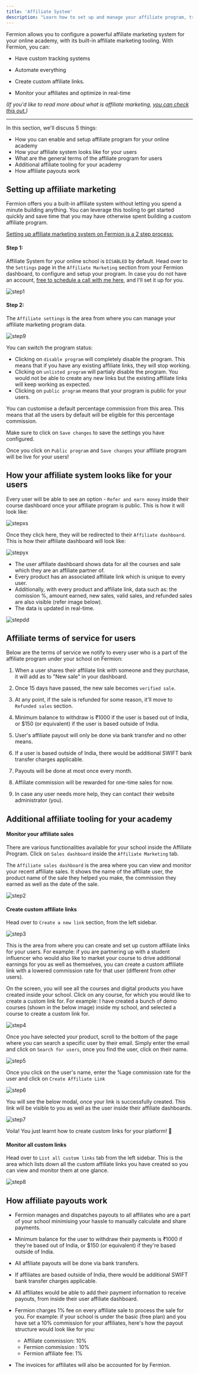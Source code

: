 ```yaml
---
title: 'Affiliate System'
description: "Learn how to set up and manage your affiliate program, track referrals, and reward partners for driving course enrollments."
---
```



Fermion allows you to configure a powerful affiliate marketing system for your online academy, with its built-in affiliate marketing tooling. With Fermion, you can:

- Have custom tracking systems

- Automate everything

- Create custom affiliate links.

- Monitor your affiliates and optimize in real-time

_(If you'd like to read more about what is affiliate marketing, [you can check this out.](https://en.wikipedia.org/wiki/Affiliate_marketing))_

---

In this section, we'll discuss 5 things:

- How you can enable and setup affiliate program for your online academy
- How your affiliate system looks like for your users
- What are the general terms of the affiliate program for users
- Additional affiliate tooling for your academy
- How affiliate payouts work

## Setting up affiliate marketing

Fermion offers you a built-in affiliate system without letting you spend a minute building anything. You can leverage this tooling to get started quickly and save time that you may have otherwise spent building a custom affiliate program.

<u>Setting up affiliate marketing system on Fermion is a 2 step process:</u>

#### Step 1:

Affiliate System for your online school is `DISABLED` by default. Head over to the `Settings` page in the `Affiliate Marketing` section from your Fermion dashboard, to configure and setup your program. In case you do not have an account, [free to schedule a call with me here](https://cal.com/vishnupriyaarora/30min), and I'll set it up for you.

![step1](https://codedamn-website-assets.s3.us-east-1.amazonaws.com/uploads/13-11-2024/01%402x.fodvry.png)

#### Step 2:

The `Affiliate settings` is the area from where you can manage your affiliate marketing program data.

![step9](https://codedamn-website-assets.s3.us-east-1.amazonaws.com/uploads/13-11-2024/35%402x.zshxph.png)

You can switch the program status:

- Clicking on `disable program` will completely disable the program. This means that if you have any existing affiliate links, they will stop working.
- Clicking on `unlisted program` will partialy disable the program. You would not be able to create any new links but the existing affiliate links will keep working as expected.
- Clicking on `public program` means that your program is public for your users.

You can customise a default percentage commission from this area. This means that all the users by default will be eligible for this percentage commission.

Make sure to click on `Save changes` to save the settings you have configured.

Once you click on `Public program` and `Save changes` your affiliate program will be live for your users!

## How your affiliate system looks like for your users

Every user will be able to see an option - `Refer and earn money` inside their course dashboard once your affiliate program is public. This is how it will look like:

![stepxs](https://codedamn-website-assets.s3.us-east-1.amazonaws.com/uploads/13-11-2024/08%402x.pxzwmp.png)

Once they click here, they will be redirected to their `Affiliate dashboard`. This is how their affiliate dashboard will look like:

![stepyx](https://codedamn-website-assets.s3.us-east-1.amazonaws.com/uploads/13-11-2024/01%402x.fvuyzr.png)

- The user affiliate dashboard shows data for all the courses and sale which they are an affiliate partner of.
- Every product has an associated affiliate link which is unique to every user.
- Additionally, with every product and affiliate link, data such as: the comission %, amount earned, new sales, valid sales, and refunded sales are also visible (refer image below).
- The data is updated in real-time.

![stepdd](https://codedamn-website-assets.s3.us-east-1.amazonaws.com/uploads/13-11-2024/52%402x.eejedx.png)

## Affiliate terms of service for users

Below are the terms of service we notify to every user who is a part of the affiliate program under your school on Fermion:

1. When a user shares their affiliate link with someone and they purchase, it will add as to "New sale" in your dashboard.

2. Once 15 days have passed, the new sale becomes `verified sale`.

3. At any point, if the sale is refunded for some reason, it'll move to `Refunded sales` section.

4. Minimum balance to withdraw is ₹1000 if the user is based out of India, or $150 (or equivalent) if the user is based outside of India.

5. User's affiliate payout will only be done via bank transfer and no other means.

6. If a user is based outside of India, there would be additional SWIFT bank transfer charges applicable.

7. Payouts will be done at most once every month.

8. Affiliate commission will be rewarded for one-time sales for now.

9. In case any user needs more help, they can contact their website administrator (you).

## Additional affiliate tooling for your academy

#### Monitor your affiliate sales

There are various functionalities available for your school inside the Affiliate Program. Click on `Sales dashboard` inside the `Affiliate Marketing` tab.

The `Affiliate sales dashboard` is the area where you can view and monitor your recent affiliate sales. It shows the name of the affiliate user, the product name of the sale they helped you make, the commission they earned as well as the date of the sale.

![step2](https://codedamn-website-assets.s3.us-east-1.amazonaws.com/uploads/13-11-2024/58%402x.cljpkc.png)

#### Create custom affiliate links

Head over to `Create a new link` section, from the left sidebar.

![step3](https://codedamn-website-assets.s3.us-east-1.amazonaws.com/uploads/13-11-2024/24%402x.ussosr.png)

This is the area from where you can create and set up custom affiliate links for your users. For example: if you are partnering up with a student influencer who would also like to market your course to drive additional earnings for you as well as themselves, you can create a custom affiliate link with a lowered commission rate for that user (different from other users).

On the screen, you will see all the courses and digital products you have created inside your school. Click on any course, for which you would like to create a custom link for. For example: I have created a bunch of demo courses (shown in the below image) inside my school, and selected a course to create a custom link for.

![step4](https://codedamn-website-assets.s3.us-east-1.amazonaws.com/uploads/13-11-2024/42%402x.gdjcmj.png)

Once you have selected your product, scroll to the bottom of the page where you can search a specific user by their email. Simply enter the email and click on `Search for users`, once you find the user, click on their name.

![step5](https://codedamn-website-assets.s3.us-east-1.amazonaws.com/uploads/13-11-2024/50%402x.tbmpst.png)

Once you click on the user's name, enter the %age commission rate for the user and click on `Create Affiliate Link`

![step6](https://codedamn-website-assets.s3.us-east-1.amazonaws.com/uploads/13-11-2024/49%402x.aiulbt.png)

You will see the below modal, once your link is successfully created. This link will be visible to you as well as the user inside their affiliate dashboards.

![step7](https://codedamn-website-assets.s3.us-east-1.amazonaws.com/uploads/13-11-2024/08%402x.wzbllo.png)

Voila! You just learnt how to create custom links for your platform! 🎉

#### Monitor all custom links

Head over to `List all custom links` tab from the left sidebar. This is the area which lists down all the custom affiliate links you have created so you can view and monitor them at one glance.

![step8](https://codedamn-website-assets.s3.us-east-1.amazonaws.com/uploads/13-11-2024/20%402x.bfigjp.png)

## How affiliate payouts work

- Fermion manages and dispatches payouts to all affiliates who are a part of your school minimising your hassle to manually calculate and share payments.

- Minimum balance for the user to withdraw their payments is ₹1000 if they're based out of India, or $150 (or equivalent) if they're based outside of India.

- All affiliate payouts will be done via bank transfers.

- If affiliates are based outside of India, there would be additional SWIFT bank transfer charges applicable.

- All affiliates would be able to add their payment information to receive payouts, from inside their user affiliate dashboard.

- Fermion charges 1% fee on every affiliate sale to process the sale for you. For example: if your school is under the basic (free plan) and you have set a 10% commission for your affiliates, here's how the payout structure would look like for you:

  - Affiliate commission: 10%
  - Fermion commission : 10%
  - Fermion affiliate fee: 1%

- The invoices for affiliates will also be accounted for by Fermion.
